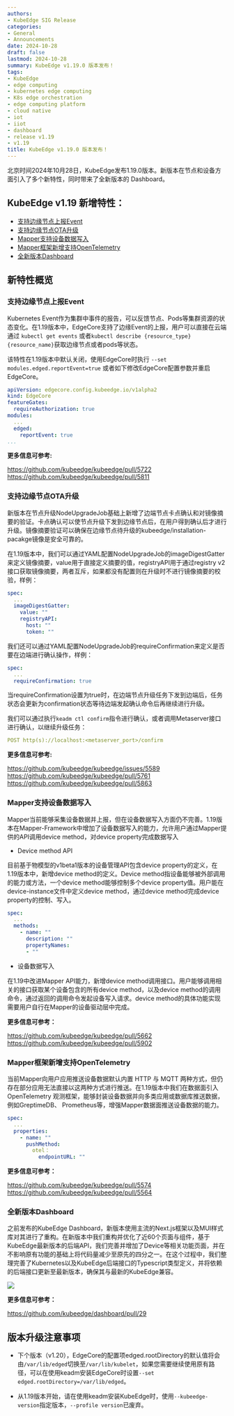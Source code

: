 ```yaml
---
authors:
- KubeEdge SIG Release
categories:
- General
- Announcements
date: 2024-10-28
draft: false
lastmod: 2024-10-28
summary: KubeEdge v1.19.0 版本发布！
tags:
- KubeEdge
- edge computing
- kubernetes edge computing
- K8s edge orchestration
- edge computing platform
- cloud native
- iot
- iiot
- dashboard
- release v1.19
- v1.19
title: KubeEdge v1.19.0 版本发布！
---
```


北京时间2024年10月28日，KubeEdge发布1.19.0版本。新版本在节点和设备方面引入了多个新特性，同时带来了全新版本的 Dashboard。

## KubeEdge v1.19 新增特性：

- [支持边缘节点上报Event](#支持边缘节点上报event)
- [支持边缘节点OTA升级](#支持边缘节点ota升级)
- [Mapper支持设备数据写入](#mapper支持设备数据写入)
- [Mapper框架新增支持OpenTelemetry](#mapper框架新增支持opentelemetry)
- [全新版本Dashboard ](#全新版本dashboard )

## 新特性概览

### 支持边缘节点上报Event

Kubernetes Event作为集群中事件的报告，可以反馈节点、Pods等集群资源的状态变化。在1.19版本中，EdgeCore支持了边缘Event的上报，用户可以直接在云端通过 `kubectl get events` 或者`kubectl describe {resource_type} {resource_name}`获取边缘节点或者pods等状态。

该特性在1.19版本中默认关闭，使用EdgeCore时执行 `--set modules.edged.reportEvent=true` 或者如下修改EdgeCore配置参数并重启EdgeCore。

```yaml
apiVersion: edgecore.config.kubeedge.io/v1alpha2
kind: EdgeCore
featureGates:
  requireAuthorization: true
modules:
  ...
  edged:
    reportEvent: true
...
```

**更多信息可参考:**

https://github.com/kubeedge/kubeedge/pull/5722
https://github.com/kubeedge/kubeedge/pull/5811

### 支持边缘节点OTA升级

新版本在节点升级NodeUpgradeJob基础上新增了边端节点卡点确认和对镜像摘要的验证。卡点确认可以使节点升级下发到边缘节点后，在用户得到确认后才进行升级。镜像摘要验证可以确保在边缘节点待升级的kubeedge/installation-pacakge镜像是安全可靠的。

在1.19版本中，我们可以通过YAML配置NodeUpgradeJob的imageDigestGatter来定义镜像摘要，value用于直接定义摘要的值，registryAPI用于通过registry v2接口获取镜像摘要，两者互斥，如果都没有配置则在升级时不进行镜像摘要的校验，样例：

```yaml
spec:
  ...
  imageDigestGatter:
    value: ""
    registryAPI:
      host: ""
      token: ""
```

我们还可以通过YAML配置NodeUpgradeJob的requireConfirmation来定义是否要在边端进行确认操作，样例：

```yaml
spec:
  ...
  requireConfirmation: true
```

当requireConfirmation设置为true时，在边端节点升级任务下发到边端后，任务状态会更新为confirmation状态等待边端发起确认命令后再继续进行升级。

我们可以通过执行`keadm ctl confirm`指令进行确认，或者调用Metaserver接口进行确认，以继续升级任务：

```yaml
POST http(s)://localhost:<metaserver_port>/confirm
```

**更多信息可参考:**

https://github.com/kubeedge/kubeedge/issues/5589
https://github.com/kubeedge/kubeedge/pull/5761
https://github.com/kubeedge/kubeedge/pull/5863

### Mapper支持设备数据写入

Mapper当前能够采集设备数据并上报，但在设备数据写入方面仍不完善。1.19版本在Mapper-Framework中增加了设备数据写入的能力，允许用户通过Mapper提供的API调用device method，对device property完成数据写入

- Device method API

目前基于物模型的v1beta1版本的设备管理API包含device property的定义，在1.19版本中，新增device method的定义。Device method指设备能够被外部调用的能力或方法，一个device method能够控制多个device property值。用户能在device-instance文件中定义device method，通过device method完成device property的控制、写入。

```yaml
spec:
  ...
  methods:
    - name: ""
      description: ""
      propertyNames:
      - ""
```

- 设备数据写入

在1.19中改进Mapper API能力，新增device method调用接口。用户能够调用相关的接口获取某个设备包含的所有device method，以及device method的调用命令，通过返回的调用命令发起设备写入请求。device method的具体功能实现需要用户自行在Mapper的设备驱动层中完成。

**更多信息可参考：**

https://github.com/kubeedge/kubeedge/pull/5662
https://github.com/kubeedge/kubeedge/pull/5902

### Mapper框架新增支持OpenTelemetry

当前Mapper向用户应用推送设备数据默认内置 HTTP 与 MQTT 两种方式，但仍存在部分应用无法直接以这两种方式进行推送。在1.19版本中我们在数据面引入 OpenTelemetry 观测框架，能够封装设备数据并向多类应用或数据库推送数据，例如GreptimeDB、 Prometheus等，增强Mapper数据面推送设备数据的能力。

```yaml
spec:
  ...
  properties:
    - name: ""
      pushMethod:
        otel：
          endpointURL: ""
```

**更多信息可参考：**

https://github.com/kubeedge/kubeedge/pull/5574
https://github.com/kubeedge/kubeedge/pull/5564

### 全新版本Dashboard

之前发布的KubeEdge Dashboard，新版本使用主流的Next.js框架以及MUI样式库对其进行了重构。在新版本中我们重构并优化了近60个页面与组件，基于KubeEdge最新版本的后端API，我们完善并增加了Device等相关功能页面，并在不影响原有功能的基础上将代码量减少至原先的四分之一。在这个过程中，我们整理完善了Kubernetes以及KubeEdge后端接口的Typescript类型定义，并将依赖的后端接口更新至最新版本，确保其与最新的KubeEdge兼容。

![](dashboard.jpg)

**更多信息可参考：**

https://github.com/kubeedge/dashboard/pull/29

## 版本升级注意事项

- 下个版本（v1.20），EdgeCore的配置项edged.rootDirectory的默认值将会由`/var/lib/edged`切换至`/var/lib/kubelet`，如果您需要继续使用原有路径，可以在使用keadm安装EdgeCore时设置`--set edged.rootDirectory=/var/lib/edged`。

- 从1.19版本开始，请在使用keadm安装KubeEdge时，使用`--kubeedge-version`指定版本，`--profile version`已废弃。